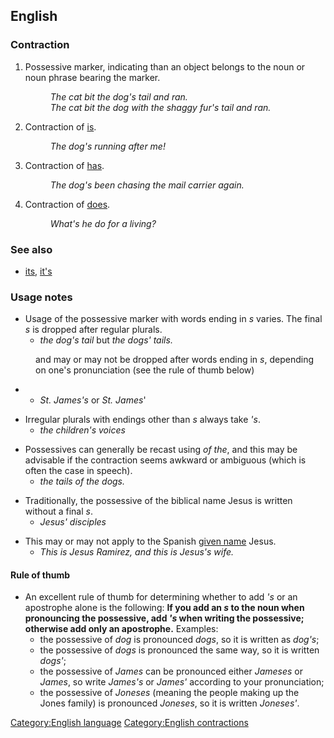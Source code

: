 ==English==
===Contraction===
# Possessive marker, indicating than an object belongs to the noun or noun phrase bearing the marker.
#: ''The cat bit the dog's tail and ran.''
#: ''The cat bit the dog with the shaggy fur's tail and ran.''
# Contraction of [[is]].
#: ''The dog's running after me!''
# Contraction of [[has]].
#: ''The dog's been chasing the mail carrier again.''
# Contraction of [[does]].
#: ''What's he do for a living?''

===See also===
*[[its]], [[it's]]

===Usage notes===
*Usage of the possessive marker with words ending in ''s'' varies.  The final ''s'' is dropped after regular plurals.
**''the dog's tail'' but ''the dogs' tails.''
:and may or may not be dropped after words ending in ''s'', depending on one's pronunciation (see the rule of thumb below)
**''St. James's'' or ''St. James'''

*Irregular plurals with endings other than ''s'' always take '''s''.
**''the children's voices''

*Possessives can generally be recast using ''of the'', and this may be advisable if the contraction seems awkward or ambiguous (which is often the case in speech).
**''the tails of the dogs.''

*Traditionally, the possessive of the biblical name Jesus is written without a final ''s''.
**''Jesus' disciples''

*This may or may not apply to the Spanish [[given name]] Jesus.
**''This is Jesus Ramirez, and this is Jesus's wife.''

====Rule of thumb====
*An excellent rule of thumb for determining whether to add '' 's'' or an apostrophe alone is the following: '''If you add an ''s'' to the noun when pronouncing the possessive, add '' 's'' when writing the possessive; otherwise add only an apostrophe.'''  Examples:
**the possessive of ''dog'' is pronounced ''dogs'', so it is written as ''dog's'';
**the possessive of ''dogs'' is pronounced the same way, so it is written ''dogs' '';
**the possessive of ''James'' can be pronounced either ''Jameses'' or ''James'', so write ''James's'' or ''James' '' according to your pronunciation;
**the possessive of ''Joneses'' (meaning the people making up the Jones family) is pronounced ''Joneses'', so it is written ''Joneses' ''.

<!--possessive of pairs of names: "Jack's and Jill's pails" (one pail each), "Jack's and Jill's bucket" (one pail between them), "Jack and Jill's pails" (one pail each), "Jack and Jill's pail" (one pail or more than one?)-->

[[Category:English language]]
[[Category:English contractions]]